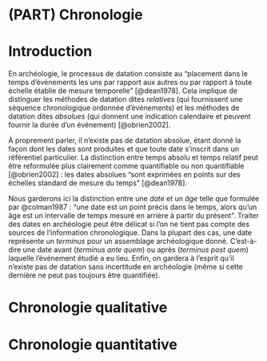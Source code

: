 # (PART) Chronologie {-}

# Introduction

En archéologie, le processus de datation consiste au "placement dans le temps d'événements les uns par rapport aux autres ou par rapport à toute échelle établie de mesure temporelle" [@dean1978]. Cela implique de distinguer les méthodes de datation dites *relatives* (qui fournissent une séquence chronologique ordonnée d'événements) et les méthodes de datation dites *absolues* (qui donnent une indication calendaire et peuvent fournir la durée d'un événement) [@obrien2002].

À proprement parler, il n'existe pas de datation absolue, étant donné la façon dont les dates sont produites et que toute date s'inscrit dans un référentiel particulier. La distinction entre temps absolu et temps relatif peut être reformulée plus clairement comme quantifiable ou non quantifiable [@obrien2002] : les dates absolues "sont exprimées en points sur des échelles standard de mesure du temps" [@dean1978].

Nous garderons ici la distinction entre une *date* et un *âge* telle que formulée par @colman1987 : "une date est un point précis dans le temps, alors qu'un âge est un intervalle de temps mesuré en arrière à partir du présent". Traiter des dates en archéologie peut être délicat si l'on ne tient pas compte des sources de l'information chronologique. Dans la plupart des cas, une date représente un *terminus* pour un assemblage archéologique donné. C'est-à-dire une date avant (*terminus ante quem*) ou après (*terminus post quem*) laquelle l'événement étudié a eu lieu. Enfin, on gardera à l'esprit qu'il n'existe pas de datation sans incertitude en archéologie (même si cette dernière ne peut pas toujours être quantifiée).

# Chronologie qualitative

# Chronologie quantitative
